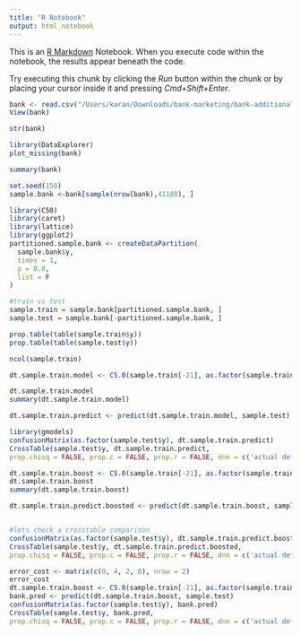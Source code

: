 ```yaml
---
title: "R Notebook"
output: html_notebook
---
```


This is an [R Markdown](http://rmarkdown.rstudio.com) Notebook. When you execute code within the notebook, the results appear beneath the code. 

Try executing this chunk by clicking the *Run* button within the chunk or by placing your cursor inside it and pressing *Cmd+Shift+Enter*. 

```r
bank <- read.csv("/Users/karan/Downloads/bank-marketing/bank-additional-full.csv", sep = ";", stringsAsFactors = T)
View(bank)
```
```r
str(bank)
```
```r
library(DataExplorer)
plot_missing(bank)
```
```r
summary(bank)
```
```r
set.seed(150)
sample.bank <-bank[sample(nrow(bank),41188), ]
```
```r
library(C50)
library(caret)
library(lattice)
library(ggplot2)
partitioned.sample.bank <- createDataPartition(
  sample.bank$y,
  times = 1,
  p = 0.8,
  list = F
)

#train vs test
sample.train = sample.bank[partitioned.sample.bank, ]
sample.test = sample.bank[-partitioned.sample.bank, ]
```
```r
prop.table(table(sample.train$y))
prop.table(table(sample.test$y))
```
```r
ncol(sample.train)
```
```r
dt.sample.train.model <- C5.0(sample.train[-21], as.factor(sample.train$y))

dt.sample.train.model
summary(dt.sample.train.model)
```
```r
dt.sample.train.predict <- predict(dt.sample.train.model, sample.test)

```
```r
library(gmodels)
confusionMatrix(as.factor(sample.test$y), dt.sample.train.predict)
CrossTable(sample.test$y, dt.sample.train.predict,
prop.chisq = FALSE, prop.c = FALSE, prop.r = FALSE, dnn = c('actual default', 'predicted default'))

```
```r
dt.sample.train.boost <- C5.0(sample.train[-21], as.factor(sample.train$y), trials = 10)
dt.sample.train.boost
summary(dt.sample.train.boost)
```

```r
dt.sample.train.predict.boosted <- predict(dt.sample.train.boost, sample.test)


#lets check a crosstable comparison
confusionMatrix(as.factor(sample.test$y), dt.sample.train.predict.boosted)
CrossTable(sample.test$y, dt.sample.train.predict.boosted,
prop.chisq = FALSE, prop.c = FALSE, prop.r = FALSE, dnn = c('actual default', 'predicted default'))
```

```r
error_cost <- matrix(c(0, 4, 2, 0), nrow = 2)
error_cost
dt.sample.train.boost <- C5.0(sample.train[-21], as.factor(sample.train$y), costs = error_cost)
bank.pred <- predict(dt.sample.train.boost, sample.test)
confusionMatrix(as.factor(sample.test$y), bank.pred)
CrossTable(sample.test$y, bank.pred,
prop.chisq = FALSE, prop.c = FALSE, prop.r = FALSE, dnn = c('actual default', 'predicted default'))

```

